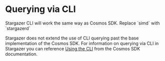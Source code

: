 
# Querying via CLI
 
<Callout type="info" emoji="ℹ️">
  Stargazer CLI will work the same way as Cosmos SDK. Replace `simd` with `stargazerd`
</Callout>

Stargazer does not extend the use of CLI querying past the base implementation of the Cosmos SDK.
For information on querying via CLI in Stargazer you can reference [Using the CLI](https://docs.cosmos.network/main/run-node/interact-node#using-the-cli) 
from the Cosmos SDK documentation.